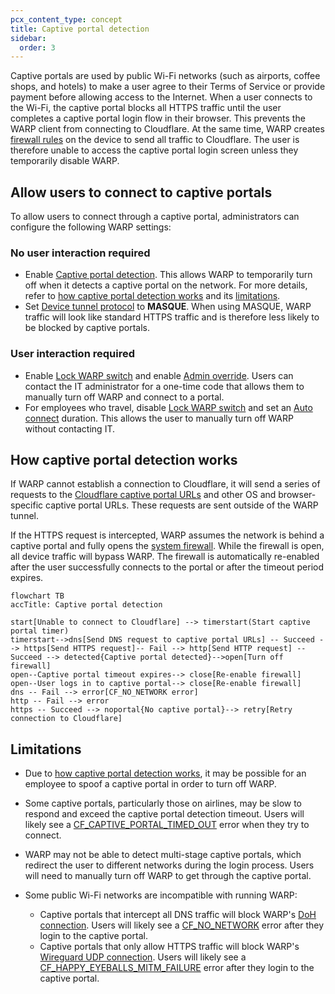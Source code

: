 ```yaml
---
pcx_content_type: concept
title: Captive portal detection
sidebar:
  order: 3
---
```


Captive portals are used by public Wi-Fi networks (such as airports, coffee shops, and hotels) to make a user agree to their Terms of Service or provide payment before allowing access to the Internet. When a user connects to the Wi-Fi, the captive portal blocks all HTTPS traffic until the user completes a captive portal login flow in their browser. This prevents the WARP client from connecting to Cloudflare. At the same time, WARP creates [firewall rules](/cloudflare-one/connections/connect-devices/warp/configure-warp/route-traffic/warp-architecture/#ip-traffic) on the device to send all traffic to Cloudflare. The user is therefore unable to access the captive portal login screen unless they temporarily disable WARP.

## Allow users to connect to captive portals

To allow users to connect through a captive portal, administrators can configure the following WARP settings:

### No user interaction required

- Enable [Captive portal detection](/cloudflare-one/connections/connect-devices/warp/configure-warp/warp-settings/#captive-portal-detection). This allows WARP to temporarily turn off when it detects a captive portal on the network. For more details, refer to [how captive portal detection works](#how-captive-portal-detection-works) and its [limitations](#limitations).
- Set [Device tunnel protocol](/cloudflare-one/connections/connect-devices/warp/configure-warp/warp-settings/#device-tunnel-protocol) to **MASQUE**. When using MASQUE, WARP traffic will look like standard HTTPS traffic and is therefore less likely to be blocked by captive portals.

### User interaction required

- Enable [Lock WARP switch](/cloudflare-one/connections/connect-devices/warp/configure-warp/warp-settings/#lock-warp-switch) and enable [Admin override](/cloudflare-one/connections/connect-devices/warp/configure-warp/warp-settings/#admin-override). Users can contact the IT administrator for a one-time code that allows them to manually turn off WARP and connect to a portal.
- For employees who travel, disable [Lock WARP switch](/cloudflare-one/connections/connect-devices/warp/configure-warp/warp-settings/#lock-warp-switch) and set an [Auto connect](/cloudflare-one/connections/connect-devices/warp/configure-warp/warp-settings/#auto-connect) duration. This allows the user to manually turn off WARP without contacting IT.

## How captive portal detection works

If WARP cannot establish a connection to Cloudflare, it will send a series of requests to the [Cloudflare captive portal URLs](/cloudflare-one/connections/connect-devices/warp/deployment/firewall/#captive-portal) and other OS and browser-specific captive portal URLs. These requests are sent outside of the WARP tunnel.

If the HTTPS request is intercepted, WARP assumes the network is behind a captive portal and fully opens the [system firewall](/cloudflare-one/connections/connect-devices/warp/configure-warp/route-traffic/warp-architecture/#ip-traffic). While the firewall is open, all device traffic will bypass WARP. The firewall is automatically re-enabled after the user successfully connects to the portal or after the timeout period expires.

```mermaid
flowchart TB
accTitle: Captive portal detection

start[Unable to connect to Cloudflare] --> timerstart(Start captive portal timer)
timerstart-->dns[Send DNS request to captive portal URLs] -- Succeed --> https[Send HTTPS request]-- Fail --> http[Send HTTP request] -- Succeed --> detected{Captive portal detected}-->open[Turn off firewall]
open--Captive portal timeout expires--> close[Re-enable firewall]
open--User logs in to captive portal--> close[Re-enable firewall]
dns -- Fail --> error[CF_NO_NETWORK error]
http -- Fail --> error
https -- Succeed --> noportal{No captive portal}--> retry[Retry connection to Cloudflare]
```

## Limitations

- Due to [how captive portal detection works](#how-captive-portal-detection-works), it may be possible for an employee to spoof a captive portal in order to turn off WARP.
- Some captive portals, particularly those on airlines, may be slow to respond and exceed the captive portal detection timeout. Users will likely see a [CF_CAPTIVE_PORTAL_TIMED_OUT](/cloudflare-one/connections/connect-devices/warp/troubleshooting/client-errors/#cf_captive_portal_timed_out) error when they try to connect.
- WARP may not be able to detect multi-stage captive portals, which redirect the user to different networks during the login process. Users will need to manually turn off WARP to get through the captive portal.
- Some public Wi-Fi networks are incompatible with running WARP:

  - Captive portals that intercept all DNS traffic will block WARP's [DoH connection](/cloudflare-one/connections/connect-devices/warp/configure-warp/route-traffic/warp-architecture/#overview). Users will likely see a [CF_NO_NETWORK](/cloudflare-one/connections/connect-devices/warp/troubleshooting/client-errors/#cf_no_network) error after they login to the captive portal.
  - Captive portals that only allow HTTPS traffic will block WARP's [Wireguard UDP connection](/cloudflare-one/connections/connect-devices/warp/configure-warp/route-traffic/warp-architecture/#overview). Users will likely see a [CF_HAPPY_EYEBALLS_MITM_FAILURE](/cloudflare-one/connections/connect-devices/warp/troubleshooting/client-errors/#cf_happy_eyeballs_failure) error after they login to the captive portal.
